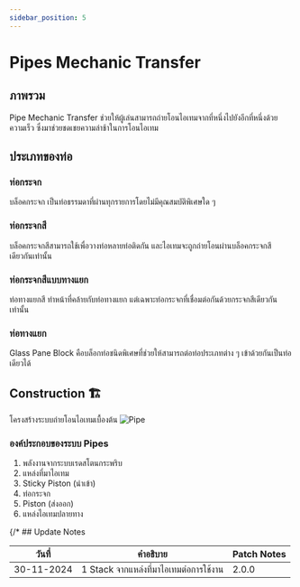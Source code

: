 ```yaml
---
sidebar_position: 5
---
```



# Pipes Mechanic Transfer

## ภาพรวม

Pipe Mechanic Transfer ช่วยให้ผู้เล่นสามารถถ่ายโอนไอเทมจากที่หนึ่งไปยังอีกที่หนึ่งด้วยความเร็ว ซึ่งมาช่วยชดเชยความล่าช้าในการโอนไอเทม

## ประเภทของท่อ

### ท่อกระจก

บล็อคกระจก เป็นท่อธรรมดาที่ผ่านทุกรายการโดยไม่มีคุณสมบัติพิเศษใด ๆ

### ท่อกระจกสี

บล็อคกระจกสีสามารถใช้เพื่อวางท่อหลายท่อติดกัน และไอเทมจะถูกถ่ายโอนผ่านบล็อคกระจกสีเดียวกันเท่านั้น

### ท่อกระจกสีแบบทางแยก

ท่อทางแยกสี ทำหน้าที่คล้ายกับท่อทางแยก แต่เฉพาะท่อกระจกที่เชื่อมต่อกันด้วยกระจกสีเดียวกันเท่านั้น

### ท่อทางแยก

Glass Pane Block คือบล็อกท่อชนิดพิเศษที่ช่วยให้สามารถต่อท่อประเภทต่าง ๆ เข้าด้วยกันเป็นท่อเดียวได้

## Construction 🏗️

โครงสร้างระบบถ่ายโอนไอเทมเบื้องต้น
![Pipe](/img/doc/features/pipe/Pipe.png)

### องค์ประกอบของระบบ Pipes

1. พลังงานจากระบบเรดสโตนกระพริบ
2. แหล่งที่มาไอเทม
3. Sticky Piston (นำเข้า)
4. ท่อกระจก
5. Piston (ส่งออก)
6. แหล่งไอเทมปลายทาง

{/* ## Update Notes

| วันที่     | คำอธิบาย                               | Patch Notes |
| ---------- | -------------------------------------- | ----------- |
| 30-11-2024 | 1 Stack จากแหล่งที่มาไอเทมต่อการใช้งาน | 2.0.0       | */}
<History />
